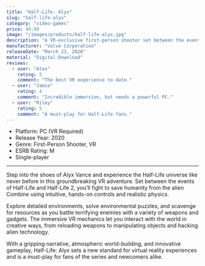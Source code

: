 ```yaml
---
title: "Half-Life: Alyx"
slug: "half-life-alyx"
category: "video-games"
price: 49.99
image: "/images/products/half-life-alyx.jpg"
description: "A VR-exclusive first-person shooter set between the events of Half-Life and Half-Life 2, featuring immersive gameplay and storytelling."
manufacturer: "Valve Corporation"
releaseDate: "March 23, 2020"
material: "Digital Download"
reviews:
  - user: "Alex"
    rating: 5
    comment: "The best VR experience to date."
  - user: "Jamie"
    rating: 4
    comment: "Incredible immersion, but needs a powerful PC."
  - user: "Riley"
    rating: 5
    comment: "A must-play for Half-Life fans."
---
```


- Platform: PC (VR Required)
- Release Year: 2020
- Genre: First-Person Shooter, VR
- ESRB Rating: M
- Single-player

---

Step into the shoes of Alyx Vance and experience the Half-Life universe like never before in this groundbreaking VR adventure. Set between the events of Half-Life and Half-Life 2, you’ll fight to save humanity from the alien Combine using intuitive, hands-on controls and realistic physics.

Explore detailed environments, solve environmental puzzles, and scavenge for resources as you battle terrifying enemies with a variety of weapons and gadgets. The immersive VR mechanics let you interact with the world in creative ways, from reloading weapons to manipulating objects and hacking alien technology.

With a gripping narrative, atmospheric world-building, and innovative gameplay, Half-Life: Alyx sets a new standard for virtual reality experiences and is a must-play for fans of the series and newcomers alike.
